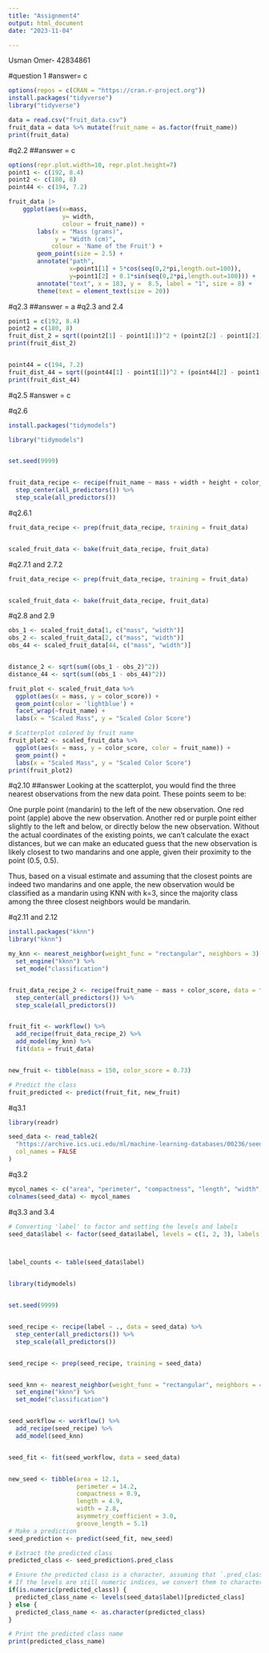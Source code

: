 ```yaml
---
title: "Assignment4"
output: html_document
date: "2023-11-04"

---
```


Usman Omer- 42834861


#question 1
#answer= c

```r
options(repos = c(CRAN = "https://cran.r-project.org"))
install.packages("tidyverse")
library("tidyverse")

data = read.csv("fruit_data.csv")
fruit_data = data %>% mutate(fruit_name = as.factor(fruit_name))
print(fruit_data)

```
#q2.2
##answer = c

```r

options(repr.plot.width=10, repr.plot.height=7)
point1 <- c(192, 8.4)
point2 <- c(180, 8)
point44 <- c(194, 7.2)

fruit_data |>  
    ggplot(aes(x=mass, 
               y= width, 
               colour = fruit_name)) +
        labs(x = "Mass (grams)",
             y = "Width (cm)",
            colour = 'Name of the Fruit') +
        geom_point(size = 2.5) +
        annotate("path", 
                 x=point1[1] + 5*cos(seq(0,2*pi,length.out=100)),
                 y=point1[2] + 0.1*sin(seq(0,2*pi,length.out=100))) +
        annotate("text", x = 183, y =  8.5, label = "1", size = 8) + 
        theme(text = element_text(size = 20))


```
#q2.3
##answer = a
#q2.3 and 2.4
```r


point1 = c(192, 8.4) 
point2 = c(180, 8)   
fruit_dist_2 = sqrt((point2[1] - point1[1])^2 + (point2[2] - point1[2])^2)
print(fruit_dist_2)


point44 = c(194, 7.2) 
fruit_dist_44 = sqrt((point44[1] - point1[1])^2 + (point44[2] - point1[2])^2)
print(fruit_dist_44)
```
#q2.5
#answer = c


#q2.6
```r
install.packages("tidymodels")

library("tidymodels")


set.seed(9999)


fruit_data_recipe <- recipe(fruit_name ~ mass + width + height + color_score, data = fruit_data) %>%
  step_center(all_predictors()) %>%
  step_scale(all_predictors())
```
#q2.6.1
```r



fruit_data_recipe <- prep(fruit_data_recipe, training = fruit_data)


scaled_fruit_data <- bake(fruit_data_recipe, fruit_data)
```
#q2.7.1 and 2.7.2
```r



fruit_data_recipe <- prep(fruit_data_recipe, training = fruit_data)


scaled_fruit_data <- bake(fruit_data_recipe, fruit_data)
```
#q2.8 and 2.9
```r

obs_1 <- scaled_fruit_data[1, c("mass", "width")]
obs_2 <- scaled_fruit_data[2, c("mass", "width")]
obs_44 <- scaled_fruit_data[44, c("mass", "width")]


distance_2 <- sqrt(sum((obs_1 - obs_2)^2))
distance_44 <- sqrt(sum((obs_1 - obs_44)^2))
```

```r

fruit_plot <- scaled_fruit_data %>%
  ggplot(aes(x = mass, y = color_score)) +
  geom_point(color = 'lightblue') +
  facet_wrap(~fruit_name) +
  labs(x = "Scaled Mass", y = "Scaled Color Score")

# Scatterplot colored by fruit name
fruit_plot2 <- scaled_fruit_data %>%
  ggplot(aes(x = mass, y = color_score, color = fruit_name)) +
  geom_point() +
  labs(x = "Scaled Mass", y = "Scaled Color Score")
print(fruit_plot2)
```
#q2.10
##answer Looking at the scatterplot, you would find the three nearest observations from the new data point. These points seem to be:

One purple point (mandarin) to the left of the new observation.
One red point (apple) above the new observation.
Another red or purple point either slightly to the left and below, or directly below the new observation.
Without the actual coordinates of the existing points, we can't calculate the exact distances, but we can make an educated guess that the new observation is likely closest to two mandarins and one apple, given their proximity to the point (0.5, 0.5).

Thus, based on a visual estimate and assuming that the closest points are indeed two mandarins and one apple, the new observation would be classified as a mandarin using KNN with k=3, since the majority class among the three closest neighbors would be mandarin.

#q2.11 and 2.12
```r
install.packages("kknn")
library("kknn")

my_knn <- nearest_neighbor(weight_func = "rectangular", neighbors = 3) %>%
  set_engine("kknn") %>%
  set_mode("classification")


fruit_data_recipe_2 <- recipe(fruit_name ~ mass + color_score, data = fruit_data) %>%
  step_center(all_predictors()) %>%
  step_scale(all_predictors())


fruit_fit <- workflow() %>%
  add_recipe(fruit_data_recipe_2) %>%
  add_model(my_knn) %>%
  fit(data = fruit_data)


new_fruit <- tibble(mass = 150, color_score = 0.73)

# Predict the class
fruit_predicted <- predict(fruit_fit, new_fruit)
```
#q3.1
```r

library(readr)

seed_data <- read_table2(
  "https://archive.ics.uci.edu/ml/machine-learning-databases/00236/seeds_dataset.txt",
  col_names = FALSE
)
```
#q3.2
```r
mycol_names <- c("area", "perimeter", "compactness", "length", "width", "asymmetry_coefficient", "groove_length", "label")
colnames(seed_data) <- mycol_names
```
#q3.3 and 3.4
```r

# Converting 'label' to factor and setting the levels and labels
seed_data$label <- factor(seed_data$label, levels = c(1, 2, 3), labels = c("Kama", "Rosa", "Canadian"))



label_counts <- table(seed_data$label)


library(tidymodels)


set.seed(9999)


seed_recipe <- recipe(label ~ ., data = seed_data) %>%
  step_center(all_predictors()) %>%
  step_scale(all_predictors())


seed_recipe <- prep(seed_recipe, training = seed_data)


seed_knn <- nearest_neighbor(weight_func = "rectangular", neighbors = 4) %>%
  set_engine("kknn") %>%
  set_mode("classification")


seed_workflow <- workflow() %>%
  add_recipe(seed_recipe) %>%
  add_model(seed_knn)


seed_fit <- fit(seed_workflow, data = seed_data)


new_seed <- tibble(area = 12.1,
                   perimeter = 14.2,
                   compactness = 0.9,
                   length = 4.9,
                   width = 2.8,
                   asymmetry_coefficient = 3.0, 
                   groove_length = 5.1)
# Make a prediction
seed_prediction <- predict(seed_fit, new_seed)

# Extract the predicted class
predicted_class <- seed_prediction$.pred_class

# Ensure the predicted class is a character, assuming that `.pred_class` returns factor levels correctly
# If the levels are still numeric indices, we convert them to character labels
if(is.numeric(predicted_class)) {
  predicted_class_name <- levels(seed_data$label)[predicted_class]
} else {
  predicted_class_name <- as.character(predicted_class)
}

# Print the predicted class name
print(predicted_class_name)


```



